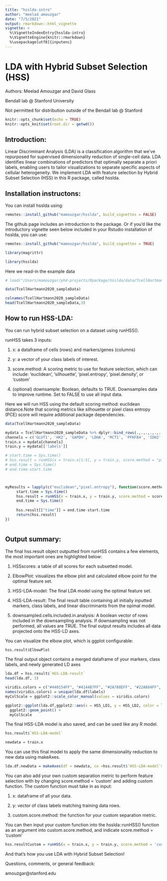 ```yaml
---
title: "hsslda-intro"
author: "meelad amouzgar"
date: "7/5/2021"
output: rmarkdown::html_vignette
vignette: >
  %\VignetteIndexEntry{hsslda-intro}
  %\VignetteEngine{knitr::rmarkdown}
  %\usepackage[utf8]{inputenc}
---
```



# LDA with Hybrid Subset Selection (HSS)
Authors: Meelad Amouzgar and David Glass


Bendall lab @ Stanford University


Not permitted for distribution outside of the Bendall lab @ Stanford 


```r
knitr::opts_chunk$set(echo = TRUE)
knitr::opts_knit$set(root.dir = getwd())

```

## Introduction:
Linear Discriminant Analysis (LDA) is a classification algorithm that we've repurposed for supervised dimensionality reduction of single-cell data. LDA identifies linear combinations of predictors that optimally separate a priori labels, enabling users to tailor visualizations to separate specific aspects of cellular heterogeneity. We implement LDA with feature selection by Hybrid Subset Selection (HSS) in this R package, called hsslda. 



## Installation instructons:

You can install hsslda using:
```r
remotes::install_github("mamouzgar/hsslda", build_vignettes = FALSE)
```


The github page includes an introduction to the package.
Or if you'd like the introductory vignette seen below included in your Rstudio installation of hsslda, you can use:
```r
remotes::install_github("mamouzgar/hsslda", build_vignettes = TRUE)
```

```r
library(magrittr)
```

```r
library(hsslda)
```

Here we read-in the example data
```r
# load("/Users/mamouzgar/phd-projects/Rpackage/hsslda/data/TcellHartmann2020_sampleData.rda")
```

```r
data(TcellHartmann2020_sampleData)

```

         
```r
colnames(TcellHartmann2020_sampleData)
head(TcellHartmann2020_sampleData,3)
```

## How to run HSS-LDA:

You can run hybrid subset selection on a dataset using runHSS(). 

runHSS takes 3 inputs:

1) x: a dataframe of cells (rows) and markers/genes (columns)

2) y: a vector of your class labels of interest. 

3) score.method: A scoring metric to use for feature selection, which can include: 'euclidean', 'silhouette', 'pixel.entropy', 'pixel.density', or 'custom'

4) (optional) downsample: Boolean, defaults to TRUE. Downsamples data to improve runtime. Set to FALSE to use all input data.

Here we will run HSS using the default scoring method: euclidean distance.Note that scoring metrics like silhouette or pixel class entropy (PCE) score will require additional package dependencies. 
```r
data(TcellHartmann2020_sampleData)

mydata = TcellHartmann2020_sampleData %>% dplyr::bind_rows(.,.,.,.,.,.,.,.,.,.,.,.,.,.,.,.,.,.,.,.,.,.,.,.,.,.,.,.,.,.,.,.,.,.)
channels = c('GLUT1', 'HK2', 'GAPDH', 'LDHA', 'MCT1', 'PFKFB4', 'IDH2', 'CyclinB1', 'GLUD12', 'CS', 'OGDH', 'CytC', 'ATP5A', 'S6_p', 'HIF1A')
train.x = mydata[channels]
train.y = mydata[['labels']]

# start.time = Sys.time()
# hss.result = runHSS(x = train.x[1:5], y = train.y, score.method = "pixel.entropy", downsample = FALSE)
# end.time = Sys.time()
# end.time-start.time



myResults = lapply(c("euclidean","pixel.entropy"), function(score.method){
     start.time = Sys.time()
     hss.result = runHSS(x = train.x, y = train.y, score.method = score.method, downsample = FALSE)
     end.time = Sys.time()
     
     hss.result[["time"]] = end.time-start.time
     return(hss.result)
})



```


## Output summary:

The final hss.result object outputted from runHSS contains a few elements, the most important ones are highlighted below:

1) HSSscores: a table of all scores for each subsetted model.

2) ElbowPlot: visualizes the elbow plot and calculated elbow point for the optimal feature set.

3) HSS-LDA-model: The final LDA model using the optimal feature set.

4) HSS-LDA-result: The final result table containing all initially inputted markers, class labels, and linear discriminants from the opimal model.

5) downsampled.cells.included.in.analysis: A boolean vector of rows included in the downsampling analysis. If downsampling was not performed, all values are TRUE. The final output results includes all data projected onto the HSS-LD axes.

You can visualize the elbow plot, which is ggplot configurable:
```r
hss.result$ElbowPlot
```

The final output object contains a merged dataframe of your markers, class labels, and newly generated LD axes
```r
lda.df = hss.result$`HSS-LDA-result`
head(lda.df, 3)
```


```r
viridis.colors = c("#440154FF", "#414487FF", "#2A788EFF", "#22A884FF", "#7AD151FF", "#FDE725FF")
names(viridis.colors) = unique(lda.df$labels)
myColScale = ggplot2::scale_color_manual(values = viridis.colors)

```


```r
ggplot2::ggplot(lda.df,ggplot2::aes(x = HSS_LD1, y = HSS_LD2, color = labels)) +
  ggplot2::geom_point() +
  myColScale
```




The final HSS-LDA model is also saved, and can be used like any R model.
```r
hss.result$`HSS-LDA-model`
```

```r
newdata = train.x
```

You can use this final model to apply the same dimensionality reduction to new data using makeAxes.
```r
lda.df.newData = makeAxes(df = newdata, co =hss.result$`HSS-LDA-model`$scaling)
```


You can also add your own custom separation metric to perform feature selection with by changing score.method = 'custom' and adding custom function. 
The custom function must take in as input:

1) x: dataframe of all your data.

2) y: vector of class labels matching training data rows.

3) custom.score.method: the function for your custom separation metric.


You can then input your custom function into the hsslda::runHSS() function as an argument into custom.score.method, and indicate score.method = 'custom'

```r
hss.resultCustom = runHSS(x = train.x, y = train.y, score.method = 'custom', custom.score.method = myCustomFunction)
```


And that's how you use LDA with Hybrid Subset Selection!


Questions, comments, or general feedback:


amouzgar@stanford.edu


















